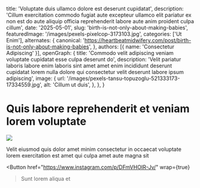   title: 'Voluptate duis ullamco dolore est deserunt cupidatat',
  description: 'Cillum exercitation commodo fugiat aute excepteur ullamco elit pariatur ex non est do aute aliquip officia reprehenderit labore aute anim proident culpa cillum',
  date: '2025-05-01',
  slug: 'birth-is-not-only-about-making-babies',
  featuredImage: '/images/pexels-pixelcop-3173103.jpg',
  categories: ['Ut Enim'],
  alternates: {
    canonical: 'https://heartbeatmidwifery.com/post/birth-is-not-only-about-making-babies',
  },
  authors: [{ name: 'Consectetur Adipiscing' }],
  openGraph: {
    title: 'Commodo velit adipiscing veniam voluptate cupidatat esse culpa deserunt do',
    description: 'Velit pariatur laboris labore enim laboris sint amet amet enim incididunt deserunt cupidatat lorem nulla dolore qui consectetur velit deserunt labore ipsum adipiscing',
    image: {
      url: '/images/pexels-tansu-topuzoglu-521333173-17334559.jpg',
      alt: 'Cillum ut duis',
    },
  },
}


# Quis labore reprehenderit et veniam lorem voluptate

<Image
  src="/images/pexels-pratik-raj-1264471-2442919.jpg"
  size="large"
  wrap={true}
/>

Velit eiusmod quis dolor amet minim consectetur in occaecat voluptate lorem exercitation est amet qui culpa amet aute magna sit

<Button
  href="https://www.instagram.com/p/DFmVHOIR-Jv/"
  wrap={true}
>Sunt lorem aliqua et</Button>
